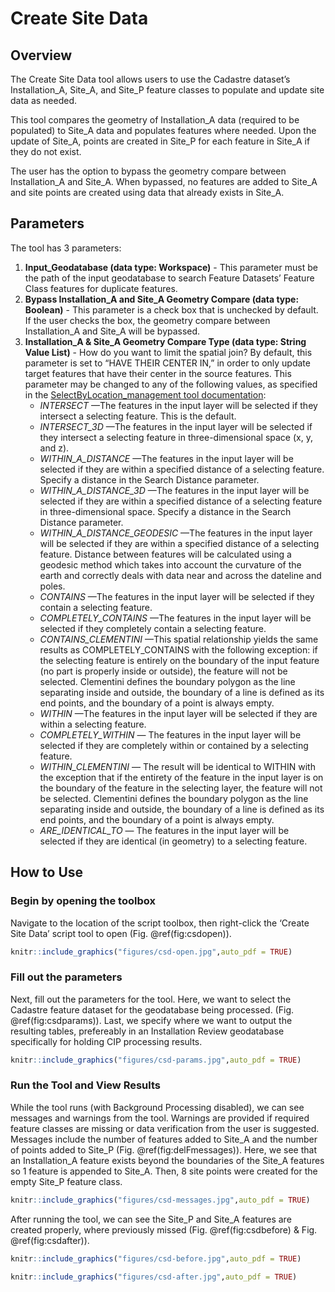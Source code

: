 # Create Site Data {#siteData}
## Overview
The Create Site Data tool allows users to use the Cadastre dataset's Installation_A, Site_A, and Site_P feature classes to populate and update site data as needed.  

This tool compares the geometry of Installation_A data (required to be populated) to Site_A data and populates features where needed.  Upon the update of Site_A, points are created in Site_P for each feature in Site_A if they do not exist. 

The user has the option to bypass the geometry compare between Installation_A and Site_A. When bypassed, no features are added to Site_A and site points are created using data that already exists in Site_A. 

## Parameters
The tool has 3 parameters:  

1. **Input_Geodatabase (data type: Workspace)** - This parameter must be the path of the input geodatabase to search Feature Datasets' Feature Class features for duplicate features.  
2. **Bypass Installation_A and Site_A Geometry Compare (data type: Boolean)** - This parameter is a check box that is unchecked by default. If the user checks the box, the geometry compare between Installation_A and Site_A will be bypassed.
3. **Installation_A & Site_A Geometry Compare Type (data type: String Value List)** - How do you want to limit the spatial join? By default, this parameter is set to "HAVE THEIR CENTER IN," in order to only update target features that have their center in the source features.  This parameter may be changed to any of the following values, as specified in the [SelectByLocation_management tool documentation](http://desktop.arcgis.com/en/arcmap/latest/tools/data-management-toolbox/select-layer-by-location.htm): 
    + *INTERSECT* —The features in the input layer will be selected if they intersect a selecting feature. This is the default.  
    + *INTERSECT_3D* —The features in the input layer will be selected if they intersect a selecting feature in three-dimensional space (x, y, and z).  
    + *WITHIN_A_DISTANCE* —The features in the input layer will be selected if they are within a specified distance of a selecting feature. Specify a distance in the Search Distance parameter.  
    + *WITHIN_A_DISTANCE_3D* —The features in the input layer will be selected if they are within a specified distance of a selecting feature in three-dimensional space. Specify a distance in the Search Distance parameter.  
    + *WITHIN_A_DISTANCE_GEODESIC* —The features in the input layer will be selected if they are within a specified distance of a selecting feature. Distance between features will be calculated using a geodesic method which takes into account the curvature of the earth and correctly deals with data near and across the dateline and poles.  
    + *CONTAINS* —The features in the input layer will be selected if they contain a selecting feature.  
    + *COMPLETELY_CONTAINS* —The features in the input layer will be selected if they completely contain a selecting feature.  
    + *CONTAINS_CLEMENTINI* —This spatial relationship yields the same results as COMPLETELY_CONTAINS with the following exception: if the selecting feature is entirely on the boundary of the input feature (no part is properly inside or outside), the feature will not be selected. Clementini defines the boundary polygon as the line separating inside and outside, the boundary of a line is defined as its end points, and the boundary of a point is always empty.  
    + *WITHIN* —The features in the input layer will be selected if they are within a selecting feature.  
    + *COMPLETELY_WITHIN* — The features in the input layer will be selected if they are completely within or contained by a selecting feature.  
    + *WITHIN_CLEMENTINI* — The result will be identical to WITHIN with the exception that if the entirety of the feature in the input layer is on the boundary of the feature in the selecting layer, the feature will not be selected. Clementini defines the boundary polygon as the line separating inside and outside, the boundary of a line is defined as its end points, and the boundary of a point is always empty.  
    + *ARE_IDENTICAL_TO* — The features in the input layer will be selected if they are identical (in geometry) to a selecting feature.

## How to Use
### Begin by opening the toolbox  
Navigate to the location of the script toolbox, then right-click the 'Create Site Data' script tool to open (Fig. \@ref(fig:csdopen)).
```r
knitr::include_graphics("figures/csd-open.jpg",auto_pdf = TRUE)
```
###  Fill out the parameters 
Next, fill out the parameters for the tool. Here, we want to select the Cadastre feature dataset for the geodatabase being processed. (Fig. \@ref(fig:csdparams)). Last, we specify where we want to output the resulting tables, prefereably in an Installation Review geodatabase specifically for holding CIP processing results.  
```r
knitr::include_graphics("figures/csd-params.jpg",auto_pdf = TRUE)
```
###  Run the Tool and View Results
While the tool runs (with Background Processing disabled), we can see messages and warnings from the tool.  Warnings are provided if required feature classes are missing or data verification from the user is suggested.  Messages include the number of features added to Site_A and the number of points added to Site_P (Fig. \@ref(fig:delFmessages)). Here, we see that an Installation_A feature exists beyond the boundaries of the Site_A features so 1 feature is appended to Site_A. Then, 8 site points were created for the empty Site_P feature class.
```r
knitr::include_graphics("figures/csd-messages.jpg",auto_pdf = TRUE)
```
After running the tool, we can see the Site_P and Site_A features are created properly, where previously missed (Fig. \@ref(fig:csdbefore) & Fig. \@ref(fig:csdafter)).
```r
knitr::include_graphics("figures/csd-before.jpg",auto_pdf = TRUE)
```
```r
knitr::include_graphics("figures/csd-after.jpg",auto_pdf = TRUE)
```